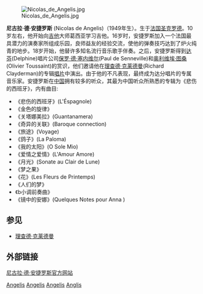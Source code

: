 [[File:Nicolas_de_Angelis.jpg|thumb]]

{{noteTA
|T=zh-cn:尼古拉·德·安捷罗斯; zh-hk:尼古拉斯·德·安捷力斯; zh-tw:尼可拉斯·德·安吉利士;
|1=zh-cn:尼古拉·德·安捷罗斯; zh-hk:尼古拉斯·德·安捷力斯; zh-tw:尼可拉斯·德·安吉利士;
|2=zh-cn:安捷罗斯; zh-hk:安捷力斯; zh-tw:安吉利士;
}}

'''尼古拉·德·安捷罗斯''' (Nicolas de Angelis)（1949年生）。生于[[法国|法国]][[圣克罗德|圣克罗德]]。10岁左右，他开始向[[吉他|吉他]]大师葛西亚学习吉他。16岁时，安捷罗斯加入一个法国最具潜力的演奏家所组成乐园，良师益友的经验交流，使他的弹奏技巧达到了炉火纯青的地步。18岁开始，他替许多知名流行音乐歌手伴奏。之后，安捷罗斯得到[[达芬|达芬]](Delphine)唱片公司[[保罗·德·塞内维尔|保罗·德·塞内维尔]](Paul de Senneville)和[[奥利维埃·图桑|奥利维埃·图桑]](Olivier Toussaint)的赏识，他们邀请他在[[理查德·克莱德曼|理查德·克莱德曼]](Richard Clayderman)的专辑[[唱片|唱片]]中演出。由于他的不凡表现，最终成为达分唱片的专属音乐家。安捷罗斯在[[中国|中国]]拥有较多的听众，其最为中国听众所熟悉的专辑为《悲伤的西班牙》，内有曲目:

*《悲伤的西班牙》(L'Éspagnole)
*《金色的旋律》
*《关塔娜美拉》(Guantanamera)
*《奇异的关联》(Baroque connection)
*《旅途》(Voyage)
*《鸽子》(La Paloma)
*《我的太阳》(O Sole Mio)
*《爱情之爱情》(L'Amour Amore)
*《月光》(Sonate au Clair de Lune)
*《梦之果》
*《花》(Les Fleurs de Printemps) 
*《人们的梦》
*《b小调前奏曲》
*《镜中的安娜》(Quelques Notes pour Anna )

==参见==
*[[理查德·克莱德曼|理查德·克莱德曼]]

==外部链接==
[http://www.delphine-artists.co.uk/nicolas_de_angelis.htm 尼古拉·德·安捷罗斯官方网站] {{Wayback|url=http://www.delphine-artists.co.uk/nicolas_de_angelis.htm |date=20180115025229 }}

[[Category:1949年出生|Angelis]]
[[Category:吉它演奏家|Angelis]]
[[Category:吉它|Angelis]]
[[Category:法國音樂家|Anglis]]